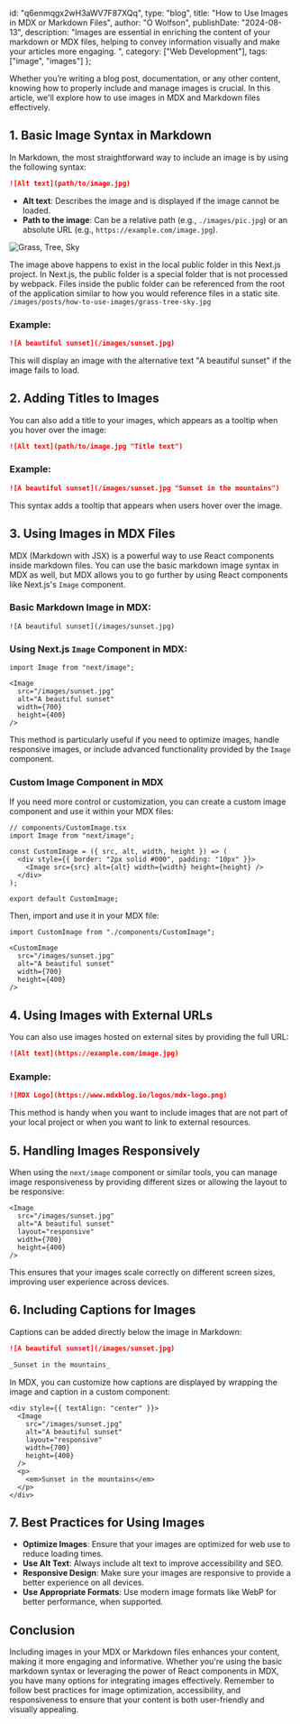   id: "q6enmqgx2wH3aWV7F87XQq",
  type: "blog",
  title: "How to Use Images in MDX or Markdown Files",
  author: "O Wolfson",
  publishDate: "2024-08-13",
  description: "Images are essential in enriching the content of your markdown or MDX files, helping to convey information visually and make your articles more engaging. ",
  category: ["Web Development"],
  tags: ["image", "images"]
};

Whether you’re writing a blog post, documentation, or any other content, knowing how to properly include and manage images is crucial. In this article, we'll explore how to use images in MDX and Markdown files effectively.

## 1. **Basic Image Syntax in Markdown**

In Markdown, the most straightforward way to include an image is by using the following syntax:

```markdown
![Alt text](path/to/image.jpg)
```

- **Alt text**: Describes the image and is displayed if the image cannot be loaded.
- **Path to the image**: Can be a relative path (e.g., `./images/pic.jpg`) or an absolute URL (e.g., `https://example.com/image.jpg`).

![Grass, Tree, Sky](/images/posts/how-to-use-images/grass-tree-sky.jpg "Grass, Tree, Sky")

The image above happens to exist in the local public folder in this Next.js project. In Next.js, the public folder is a special folder that is not processed by webpack. Files inside the public folder can be referenced from the root of the application similar to how you would reference files in a static site. `/images/posts/how-to-use-images/grass-tree-sky.jpg`

### Example:

```markdown
![A beautiful sunset](/images/sunset.jpg)
```

This will display an image with the alternative text "A beautiful sunset" if the image fails to load.

## 2. **Adding Titles to Images**

You can also add a title to your images, which appears as a tooltip when you hover over the image:

```markdown
![Alt text](path/to/image.jpg "Title text")
```

### Example:

```markdown
![A beautiful sunset](/images/sunset.jpg "Sunset in the mountains")
```

This syntax adds a tooltip that appears when users hover over the image.

## 3. **Using Images in MDX Files**

MDX (Markdown with JSX) is a powerful way to use React components inside markdown files. You can use the basic markdown image syntax in MDX as well, but MDX allows you to go further by using React components like Next.js's `Image` component.

### Basic Markdown Image in MDX:

```mdx
![A beautiful sunset](/images/sunset.jpg)
```

### Using Next.js `Image` Component in MDX:

```mdx
import Image from "next/image";

<Image
  src="/images/sunset.jpg"
  alt="A beautiful sunset"
  width={700}
  height={400}
/>
```

This method is particularly useful if you need to optimize images, handle responsive images, or include advanced functionality provided by the `Image` component.

### Custom Image Component in MDX

If you need more control or customization, you can create a custom image component and use it within your MDX files:

```tsx
// components/CustomImage.tsx
import Image from "next/image";

const CustomImage = ({ src, alt, width, height }) => (
  <div style={{ border: "2px solid #000", padding: "10px" }}>
    <Image src={src} alt={alt} width={width} height={height} />
  </div>
);

export default CustomImage;
```

Then, import and use it in your MDX file:

```mdx
import CustomImage from "./components/CustomImage";

<CustomImage
  src="/images/sunset.jpg"
  alt="A beautiful sunset"
  width={700}
  height={400}
/>
```

## 4. **Using Images with External URLs**

You can also use images hosted on external sites by providing the full URL:

```markdown
![Alt text](https://example.com/image.jpg)
```

### Example:

```markdown
![MDX Logo](https://www.mdxblog.io/logos/mdx-logo.png)
```

This method is handy when you want to include images that are not part of your local project or when you want to link to external resources.

## 5. **Handling Images Responsively**

When using the `next/image` component or similar tools, you can manage image responsiveness by providing different sizes or allowing the layout to be responsive:

```mdx
<Image
  src="/images/sunset.jpg"
  alt="A beautiful sunset"
  layout="responsive"
  width={700}
  height={400}
/>
```

This ensures that your images scale correctly on different screen sizes, improving user experience across devices.

## 6. **Including Captions for Images**

Captions can be added directly below the image in Markdown:

```markdown
![A beautiful sunset](/images/sunset.jpg)

_Sunset in the mountains_
```

In MDX, you can customize how captions are displayed by wrapping the image and caption in a custom component:

```mdx
<div style={{ textAlign: "center" }}>
  <Image
    src="/images/sunset.jpg"
    alt="A beautiful sunset"
    layout="responsive"
    width={700}
    height={400}
  />
  <p>
    <em>Sunset in the mountains</em>
  </p>
</div>
```

## 7. **Best Practices for Using Images**

- **Optimize Images**: Ensure that your images are optimized for web use to reduce loading times.
- **Use Alt Text**: Always include alt text to improve accessibility and SEO.
- **Responsive Design**: Make sure your images are responsive to provide a better experience on all devices.
- **Use Appropriate Formats**: Use modern image formats like WebP for better performance, when supported.

## Conclusion

Including images in your MDX or Markdown files enhances your content, making it more engaging and informative. Whether you're using the basic markdown syntax or leveraging the power of React components in MDX, you have many options for integrating images effectively. Remember to follow best practices for image optimization, accessibility, and responsiveness to ensure that your content is both user-friendly and visually appealing.